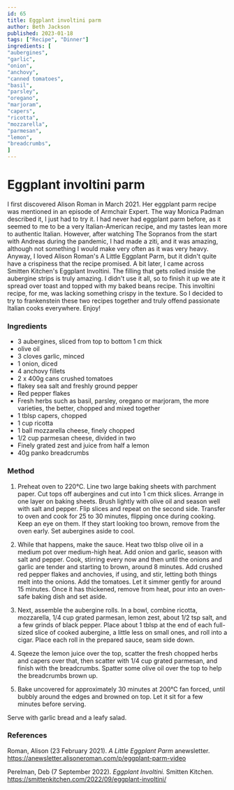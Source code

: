 ```yaml
---
id: 65
title: Eggplant involtini parm
author: Beth Jackson
published: 2023-01-18
tags: ["Recipe", "Dinner"]
ingredients: [
"aubergines",
"garlic",
"onion",
"anchovy",
"canned tomatoes",
"basil",
"parsley",
"oregano",
"marjoram",
"capers",
"ricotta",
"mozzarella",
"parmesan",
"lemon",
"breadcrumbs",
]
---
```


# Eggplant involtini parm

<BlogTextWrapper>

I first discovered Alison Roman in March 2021. Her eggplant parm recipe was mentioned in an episode of Armchair Expert. The way Monica Padman described it, I just had to try it. I had never had eggplant parm before, as it seemed to me to be a very Italian-American recipe, and my tastes lean more to authentic Italian. However, after watching The Sopranos from the start with Andreas during the pandemic, I had made a ziti, and it was amazing, although not something I would make very often as it was very heavy. Anyway, I loved Alison Roman's A Little Eggplant Parm, but it didn't quite have a crispiness that the recipe promised. A bit later, I came across Smitten Kitchen's Eggplant Involtini. The filling that gets rolled inside the aubergine strips is truly amazing. I didn't use it all, so to finish it up we ate it spread over toast and topped with my baked beans recipe. This involtini recipe, for me, was lacking something crispy in the texture. So I decided to try to frankenstein these two recipes together and truly offend passionate Italian cooks everywhere. Enjoy!

</BlogTextWrapper>

<BlogTextWrapper>

### Ingredients

- 3 aubergines, sliced from top to bottom 1 cm thick
- olive oil
- 3 cloves garlic, minced
- 1 onion, diced
- 4 anchovy fillets
- 2 x 400g cans crushed tomatoes
- flakey sea salt and freshly ground pepper
- Red pepper flakes
- Fresh herbs such as basil, parsley, oregano or marjoram, the more varieties, the better, chopped and mixed together
- 1 tblsp capers, chopped
- 1 cup ricotta
- 1 ball mozzarella cheese, finely chopped
- 1/2 cup parmesan cheese, divided in two
- Finely grated zest and juice from half a lemon
- 40g panko breadcrumbs

</BlogTextWrapper>

<BlogTextWrapper>

### Method

1. Preheat oven to 220°C. Line two large baking sheets with parchment paper. Cut tops off aubergines and cut into 1 cm thick slices. Arrange in one layer on baking sheets. Brush lightly with olive oil and season well with salt and pepper. Flip slices and repeat on the second side. Transfer to oven and cook for 25 to 30 minutes, flipping once during cooking. Keep an eye on them. If they start looking too brown, remove from the oven early. Set aubergines aside to cool.

2. While that happens, make the sauce. Heat two tblsp olive oil in a medium pot over medium-high heat. Add onion and garlic, season with salt and pepper. Cook, stirring every now and then until the onions and garlic are tender and starting to brown, around 8 minutes. Add crushed red pepper flakes and anchovies, if using, and stir, letting both things melt into the onions. Add the tomatoes. Let it simmer gently for around 15 minutes. Once it has thickened, remove from heat, pour into an oven-safe baking dish and set aside.

3. Next, assemble the aubergine rolls. In a bowl, combine ricotta, mozzarella, 1/4 cup grated parmesan, lemon zest, about 1/2 tsp salt, and a few grinds of black pepper. Place about 1 tblsp at the end of each full-sized slice of cooked aubergine, a little less on small ones, and roll into a cigar. Place each roll in the prepared sauce, seam side down.

4. Sqeeze the lemon juice over the top, scatter the fresh chopped herbs and capers over that, then scatter with 1/4 cup grated parmesan, and finish with the breadcrumbs. Spatter some olive oil over the top to help the breadcrumbs brown up.

5. Bake uncovered for approximately 30 minutes at 200°C fan forced, until bubbly around the edges and browned on top. Let it sit for a few minutes before serving.

Serve with garlic bread and a leafy salad.

</BlogTextWrapper>

<BlogTextWrapper>

### References

Roman, Alison (23 February 2021). _A Little Eggplant Parm_ anewsletter. https://anewsletter.alisoneroman.com/p/eggplant-parm-video

Perelman, Deb (7 September 2022). _Eggplant Involtini._ Smitten Kitchen. https://smittenkitchen.com/2022/09/eggplant-involtini/

</BlogTextWrapper>

<ClickableTags tags={tags} />
